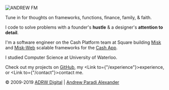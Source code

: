 
![ANDREW FM](/img/logos/andrew-fm.svg)

Tune in for thoughts on frameworks, functions, finance, family, & faith.

I code to solve problems with a founder's **hustle** & a designer's **attention to detail**.

I'm a software engineer on the Cash Platform team at Square building [Misk][misk] and [Misk-Web][misk] scalable frameworks for the [Cash App][cash].

I studied Computer Science at University of Waterloo.

Check out my projects on [GitHub][gh], my <Link to={"/experience"}>experience</Link>, or <Link to={"/contact"}>contact me</Link>.

&copy; 2009-2019 [ADRW Digital][adrw] | [Andrew Paradi Alexander][afm]

[misk]: http://gs.adrw.ch/misk
[misk-web]: http://gs.adrw.ch/misk-web
[cash]: https://cash.app/
[gh]: https://github.com/adrw
[exp]: /experience
[cm]: /contact
[afm]: https://andrew.fm
[adrw]: https://adrw.xyz
